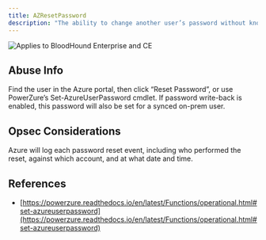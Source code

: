 ---
title: AZResetPassword
description: "The ability to change another user’s password without knowing their current password."
---

<img noZoom src="/assets/enterprise-AND-community-edition-pill-tag.svg" alt="Applies to BloodHound Enterprise and CE"/>


## Abuse Info

Find the user in the Azure portal, then click “Reset Password”, or use PowerZure’s Set-AzureUserPassword cmdlet. If password write-back is enabled, this password will also be set for a synced on-prem user.

## Opsec Considerations

Azure will log each password reset event, including who performed the reset, against which account, and at what date and time.

## References

* [https://powerzure.readthedocs.io/en/latest/Functions/operational.html#set-azureuserpassword](https://powerzure.readthedocs.io/en/latest/Functions/operational.html#set-azureuserpassword)
